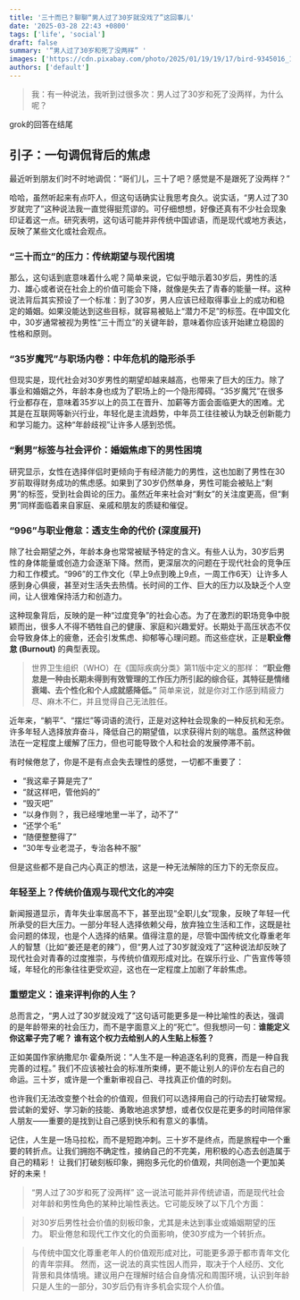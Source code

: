 ```yaml
---
title: '三十而已？聊聊“男人过了30岁就没戏了”这回事儿'
date: '2025-03-28 22:43 +0800'
tags: ['life', 'social']
draft: false
summary: '“男人过了30岁和死了没两样” '
images: ['https://cdn.pixabay.com/photo/2025/01/19/19/17/bird-9345016_1280.jpg']
authors: ['default']
---
```


> 我：有一种说法，我听到过很多次：男人过了30岁和死了没两样，为什么呢？

grok的回答在结尾

## 引子：一句调侃背后的焦虑

最近听到朋友们时不时地调侃：“哥们儿，三十了吧？感觉是不是跟死了没两样？”

哈哈，虽然听起来有点吓人，但这句话确实让我思考良久。说实话，“男人过了30岁就完了”这种说法我一直觉得挺荒谬的。可仔细想想，好像还真有不少社会现象印证着这一点。研究表明，这句话可能并非传统中国谚语，而是现代或地方表达，反映了某些文化或社会观点。

### “三十而立”的压力：传统期望与现代困境

那么，这句话到底意味着什么呢？简单来说，它似乎暗示着30岁后，男性的活力、雄心或者说在社会上的价值可能会下降，就像是失去了青春的能量一样。这种说法背后其实预设了一个标准：到了30岁，男人应该已经取得事业上的成功和稳定的婚姻。如果没能达到这些目标，就容易被贴上“潜力不足”的标签。在中国文化中，30岁通常被视为男性“三十而立”的关键年龄，意味着你应该开始建立稳固的性格和原则。

### “35岁魔咒”与职场内卷：中年危机的隐形杀手

但现实是，现代社会对30岁男性的期望却越来越高，也带来了巨大的压力。除了事业和婚姻之外，年龄本身也成为了职场上的一个隐形障碍。“35岁魔咒”在很多行业都存在，意味着35岁以上的员工在晋升、加薪等方面会面临更大的困难。尤其是在互联网等新兴行业，年轻化是主流趋势，中年员工往往被认为缺乏创新能力和学习能力。这种“年龄歧视”让许多人感到恐慌。

### “剩男”标签与社会评价：婚姻焦虑下的男性困境

研究显示，女性在选择伴侣时更倾向于有经济能力的男性，这也加剧了男性在30岁前取得财务成功的焦虑感。如果到了30岁仍然单身，男性可能会被贴上“剩男”的标签，受到社会舆论的压力。虽然近年来社会对“剩女”的关注度更高，但“剩男”同样面临着来自家庭、亲戚和朋友的质疑和催促。

### “996”与职业倦怠：透支生命的代价 (深度展开)

除了社会期望之外，年龄本身也常常被赋予特定的含义。有些人认为，30岁后男性的身体能量或创造力会逐渐下降。然而，更深层次的问题在于现代社会的竞争压力和工作模式。“996”的工作文化（早上9点到晚上9点，一周工作6天）让许多人感到身心俱疲，甚至对生活失去热情。长时间的工作、巨大的压力以及缺乏个人空间，让人很难保持活力和创造力。

这种现象背后，反映的是一种“过度竞争”的社会心态。为了在激烈的职场竞争中脱颖而出，很多人不得不牺牲自己的健康、家庭和兴趣爱好。长期处于高压状态不仅会导致身体上的疲惫，还会引发焦虑、抑郁等心理问题。而这些症状，正是**职业倦怠 (Burnout)** 的典型表现。

> 世界卫生组织（WHO）在《国际疾病分类》第11版中定义的那样： **“职业倦怠是一种由长期未得到有效管理的工作压力所引起的综合征，其特征是情绪衰竭、去个性化和个人成就感降低。”** 简单来说，就是你对工作感到精疲力尽、麻木不仁，并且觉得自己无法胜任。

近年来，“躺平”、“摆烂”等词语的流行，正是对这种社会现象的一种反抗和无奈。许多年轻人选择放弃奋斗，降低自己的期望值，以求获得片刻的喘息。虽然这种做法在一定程度上缓解了压力，但也可能导致个人和社会的发展停滞不前。

有时候倦怠了，你是不是有点会失去理性的感觉，一切都不重要了：

- “我这辈子算是完了”
- “就这样吧，管他妈的”
- “毁灭吧”
- “以身作则？，我已经埋地里一半了，动不了”
- “还学个毛”
- “随便整整得了”
- “30年专业老混子，专治各种不服”

但是这些都不是自己内心真正的想法，这是一种无法解除的压力下的无奈反应。

### 年轻至上？传统价值观与现代文化的冲突

新闻报道显示，青年失业率居高不下，甚至出现“全职儿女”现象，反映了年轻一代所承受的巨大压力。一部分年轻人选择依赖父母，放弃独立生活和工作，这既是社会问题的体现，也是个人选择的结果。值得注意的是，尽管中国传统文化尊重老年人的智慧（比如“姜还是老的辣”），但“男人过了30岁就没戏了”这种说法却反映了现代社会对青春的过度推崇，与传统价值观形成对比。在娱乐行业、广告宣传等领域，年轻化的形象往往更受欢迎，这也在一定程度上加剧了年龄焦虑。

### 重塑定义：谁来评判你的人生？

总而言之，“男人过了30岁就没戏了”这句话可能更多是一种比喻性的表达，强调的是年龄带来的社会压力，而不是字面意义上的“死亡”。但我想问一句：**谁能定义你这辈子完了呢？ 谁有这个权力去给别人的人生贴上标签？**

正如美国作家纳撒尼尔·霍桑所说：“人生不是一种追逐名利的竞赛，而是一种自我完善的过程。” 我们不应该被社会的标准所束缚，更不能让别人的评价左右自己的命运。三十岁，或许是一个重新审视自己、寻找真正价值的时刻。

也许我们无法改变整个社会的价值观，但我们可以选择用自己的行动去打破常规。尝试新的爱好、学习新的技能、勇敢地追求梦想，或者仅仅是花更多的时间陪伴家人朋友——重要的是找到让自己感到快乐和有意义的事情。

记住，人生是一场马拉松，而不是短跑冲刺。三十岁不是终点，而是旅程中一个重要的转折点。让我们拥抱不确定性，接纳自己的不完美，用积极的心态去创造属于自己的精彩！ 让我们打破刻板印象，拥抱多元化的价值观，共同创造一个更加美好的未来！

> “男人过了30岁和死了没两样” 这一说法可能并非传统谚语，而是现代社会对年龄和男性角色的某种比喻性表达。它可能反映了以下几个方面：

> 对30岁后男性社会价值的刻板印象，尤其是未达到事业或婚姻期望的压力。
> 职业倦怠和现代工作文化的负面影响，使30岁成为一个转折点。

> 与传统中国文化尊重老年人的价值观形成对比，可能更多源于都市青年文化的青年崇拜。
> 然而，这一说法的真实性因人而异，取决于个人经历、文化背景和具体情境。建议用户在理解时结合自身情况和周围环境，认识到年龄只是人生的一部分，30岁后仍有许多机会实现个人价值。
